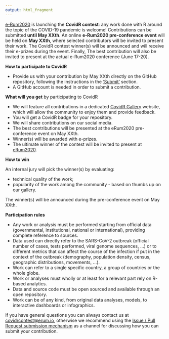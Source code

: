 ```yaml
---
output: html_fragment
---
```


[e-Rum2020](https://2020.erum.io/) is launching the **CovidR contest**: any work done with R around the topic of the COVID-19 pandemic is welcome! Contributions can be submitted **until May XXth**. An online **e-Rum2020 pre-conference event** will be held on **May XXth**, where selected contributors will be invited to present their work. The CovidR contest winner(s) will be announced and will receive their e-prizes during the event. Finally, The best contribution will also be invited to present at the actual e-Rum2020 conference (June 17-20).

**How to participate to CovidR**

- Provide us with your contribution by May XXth directly on the GitHub repository, following the instructions in the ['Submit'](`r submit_link`) section.
- A GitHub account is needed in order to submit a contribution.

**What will you get** by participating to CovidR

- We will feature all contributions in a dedicated [CovidR Gallery](https://milano-r.github.io/erum2020-covidr-contest) website, which will allow the community to enjoy them and provide feedback.
- You will get a CovidR badge for your repository.
- We will share contributions on our social media.
- The best contributions will be presented at the eRum2020 pre-conference event on May XXth.
- Winner(s) will be awarded with e-prizes.
- The ultimate winner of the contest will be invited to present at [eRum2020](https://2020.erum.io/).

**How to win**

An internal jury will pick the winner(s) by evaluating:

- technical quality of the work;
- popularity of the work among the community - based on thumbs up on our gallery.

The winner(s) will be announced during the pre-conference event on May XXth.

**Participation rules**

- Any work or analysis must be performed starting from official data (governmental, institutional, national or international), providing complete reference to sources.
- Data used can directly refer to the SARS-CoV-2 outbreak (official number of cases, tests performed, viral genome sequences, ...) or to different metrics that can affect the course of the infection if put in the context of the outbreak (demography, population density, census, geographic distributions, movements, ...).
- Work can refer to a single specific country, a group of countries or the whole globe.
- Work or analyses must wholly or at least for a relevant part rely on R-based analytics. 
- Data and source code must be open sourced and available through an open repository.
- Work can be of any kind, from original data analyses, models, to interactive dashboards or infographics. 

If you have general questions you can always contact us at [covidrcontest@erum.io](mailto:covidrcontest@erum.io), otherwise we recommend using the [Issue / Pull Request submission mechanism](`r submit_link`) as a channel for discussing how you can submit your contribution.
